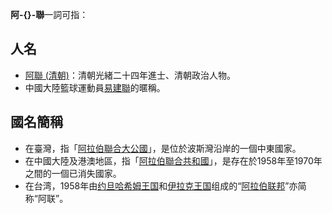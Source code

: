 {{NoteTA|
|1 = zh-hans:阿拉伯联合酋长国; zh-tw:阿拉伯聯合大公國; zh-hk:阿拉伯聯合酋長國;
|2 = zh-hans:阿拉伯联合共和国; zh-tw:聯合阿拉伯共和國; zh-hk:阿拉伯聯合共和國;
}}

'''阿-{}-聯'''一詞可指：

== 人名 ==
* [[阿聯_(清朝)|阿聯 (清朝)]]：清朝光緒二十四年進士、清朝政治人物。
* 中國大陸籃球運動員[[易建聯|易建聯]]的暱稱。

== 國名簡稱 ==
* 在臺灣，指「[[阿拉伯聯合大公國|阿拉伯聯合大公國]]」，是位於波斯灣沿岸的一個中東國家。
* 在中國大陸及港澳地區，指「[[阿拉伯聯合共和國|阿拉伯聯合共和國]]」，是存在於1958年至1970年之間的一個已消失國家。
* 在台湾，1958年由[[约旦哈希姆王国|约旦哈希姆王国]]和[[伊拉克王国|伊拉克王国]]组成的“[[阿拉伯联邦|阿拉伯联邦]]”亦简称“阿联”。

{{Disambig|Cat=二字亞洲相關消歧義|阿}}